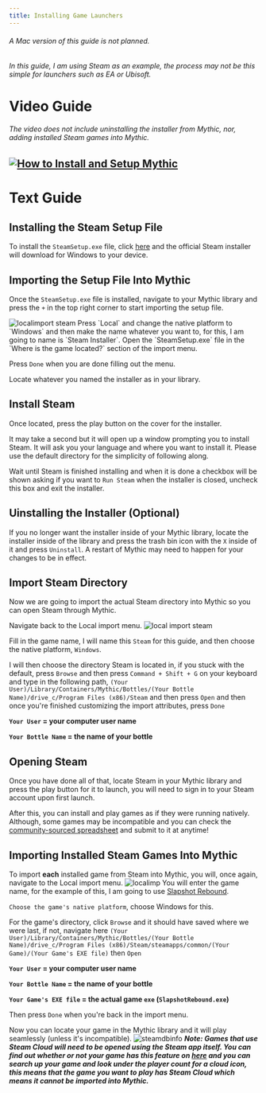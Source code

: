 ```yaml
---
title: Installing Game Launchers
---
```

###### A Mac version of this guide is not planned.

###### In this guide, I am using Steam as an example, the process may not be this simple for launchers such as EA or Ubisoft.
# Video Guide
###### The video does not include uninstalling the installer from Mythic, nor, adding installed Steam games into Mythic.
[![How to Install and Setup Mythic](https://i.imgur.com/MTmO6te.png)](https://www.youtube.com/watch?v=8OD3i1V2kIk "How to import Steam into Mythic?")
---
# Text Guide
## Installing the Steam Setup File
To install the `SteamSetup.exe` file, click [here](https://cdn.akamai.steamstatic.com/client/installer/SteamSetup.exe) and the official Steam installer will download for Windows to your device.
## Importing the Setup File Into Mythic
Once the `SteamSetup.exe` file is installed, navigate to your Mythic library and press the `+` in the top right corner to start importing the setup file.

<img alt="localimport steam" src="https://i.imgur.com/aQt3fB0.png" />
Press `Local` and change the native platform to `Windows` and then make the name whatever you want to, for this, I am going to name is `Steam Installer`. Open the `SteamSetup.exe` file in the `Where is the game located?` section of the import menu.

Press `Done` when you are done filling out the menu.

Locate whatever you named the installer as in your library.
## Install Steam
Once located, press the play button on the cover for the installer.

It may take a second but it will open up a window prompting you to install Steam. It will ask you your language and where you want to install it. Please use the default directory for the simplicity of following along.

Wait until Steam is finished installing and when it is done a checkbox will be shown asking if you want to `Run Steam` when the installer is closed, uncheck this box and exit the installer.

## Uinstalling the Installer (Optional)
If you no longer want the installer inside of your Mythic library, locate the installer inside of the library and press the trash bin icon with the `X` inside of it and press `Uninstall`. A restart of Mythic may need to happen for your changes to be in effect.
## Import Steam Directory
Now we are going to import the actual Steam directory into Mythic so you can open Steam through Mythic.

Navigate back to the Local import menu.
<img alt="local import steam" src="https://i.imgur.com/aQt3fB0.png" />

Fill in the game name, I will name this `Steam` for this guide, and then choose the native platform, `Windows`.

I will then choose the directory Steam is located in, if you stuck with the default, press `Browse` and then press `Command + Shift + G` on your keyboard and type in the following path, `(Your User)/Library/Containers/Mythic/Bottles/(Your Bottle Name)/drive_c/Program Files (x86)/Steam` and then press `Open` and then once you're finished customizing the import attributes, press `Done`

**`Your User` = your computer user name**

**`Your Bottle Name` = the name of your bottle**
## Opening Steam
Once you have done all of that, locate Steam in your Mythic library and press the play button for it to launch, you will need to sign in to your Steam account upon first launch.

After this, you can install and play games as if they were running natively. Although, some games may be incompatible and you can check the [community-sourced spreadsheet](https://docs.google.com/spreadsheets/d/1W_1UexC1VOcbP2CHhoZBR5-8koH-ZPxJBDWntwH-tsc/edit#gid=0) and submit to it at anytime!

## Importing Installed Steam Games Into Mythic

To import **each** installed game from Steam into Mythic, you will, once again, navigate to the Local import menu.
<img alt="localimp" src="https://i.imgur.com/aQt3fB0.png" />
You will enter the game name, for the example of this, I am going to use [Slapshot Rebound](https://store.steampowered.com/app/1173370/Slapshot_Rebound/).

`Choose the game's native platform`, choose Windows for this.

For the game's directory, click `Browse` and it should have saved where we were last, if not, navigate here `(Your User)/Library/Containers/Mythic/Bottles/(Your Bottle Name)/drive_c/Program Files (x86)/Steam/steamapps/common/(Your Game)/(Your Game's EXE file)` then `Open`

**`Your User` = your computer user name**

**`Your Bottle Name` = the name of your bottle**

**`Your Game's EXE file` = the actual game `exe` (`SlapshotRebound.exe`)**

Then press `Done` when you're back in the import menu.

Now you can locate your game in the Mythic library and it will play seamlessly (unless it's incompatible). 
<img alt="steamdbinfo" src="https://i.imgur.com/JsQVtCw.png" />
***Note: Games that use Steam Cloud will need to be opened using the Steam app itself. You can find out whether or not your game has this feature on [here](https://steamdb.info) and you can search up your game and look under the player count for a cloud icon, this means that the game you want to play has Steam Cloud which means it cannot be imported into Mythic.***